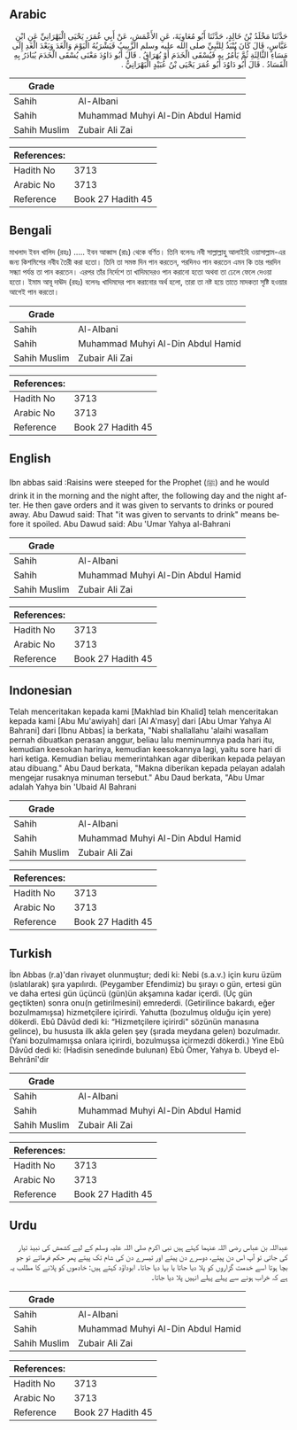 ## Arabic


<div dir="rtl" lang="ar" style={{fontSize:'larger',backgroundColor:'#f8f9fa',padding:20}}>
حَدَّثَنَا مَخْلَدُ بْنُ خَالِدٍ، حَدَّثَنَا أَبُو مُعَاوِيَةَ، عَنِ الأَعْمَشِ، عَنْ أَبِي عُمَرَ، يَحْيَى الْبَهْرَانِيِّ عَنِ ابْنِ عَبَّاسٍ، قَالَ كَانَ يُنْبَذُ لِلنَّبِيِّ صلى الله عليه وسلم الزَّبِيبُ فَيَشْرَبُهُ الْيَوْمَ وَالْغَدَ وَبَعْدَ الْغَدِ إِلَى مَسَاءِ الثَّالِثَةِ ثُمَّ يَأْمُرُ بِهِ فَيُسْقَى الْخَدَمَ أَوْ يُهَرَاقُ ‏.‏ قَالَ أَبُو دَاوُدَ مَعْنَى يُسْقَى الْخَدَمَ يُبَادَرُ بِهِ الْفَسَادُ ‏.‏ قَالَ أَبُو دَاوُدَ أَبُو عُمَرَ يَحْيَى بْنُ عُبَيْدٍ الْبَهْرَانِيُّ ‏.‏
</div>
<div style={{backgroundColor:'#f8f9fa',padding:20, marginBottom: 10}}><table> <thead> <tr> <th>Grade</th> <th></th> </tr> </thead> <tbody> <tr><td>Sahih</td><td>Al-Albani</td></tr><tr><td>Sahih</td><td>Muhammad Muhyi Al-Din Abdul Hamid</td></tr><tr><td>Sahih Muslim</td><td>Zubair Ali Zai</td></tr></tbody></table><table> <thead> <tr> <th>References:</th> <th></th> </tr> </thead> <tbody><tr><td>Hadith No</td><td>3713</td></tr><tr><td>Arabic No</td><td>3713</td></tr><tr><td>Reference</td><td>Book 27 Hadith 45</td></tr></tbody></table></div>

## Bengali


<div dir="ltr" lang="bn" style={{fontSize:'larger',backgroundColor:'#f8f9fa',padding:20}}>
মাখলাদ ইবন খালিদ (রহঃ) ..... ইবন আব্বাস (রাঃ) থেকে বর্ণিত। তিনি বলেনঃ নবী সাল্লাল্লাহু আলাইহি ওয়াসাল্লাম-এর জন্য কিশমিশের নবীয তৈরী করা হতো। তিনি তা সমস্ত দিন পান করতেন, পরদিনও পান করতেন এমন কি তার পরদিন সন্ধ্যা পর্যন্ত তা পান করতেন। এরপর তাঁর নির্দেশে তা খাদিমদেরও পান করানো হতো অথবা তা ঢেলে ফেলে দেওয়া হতো। ইমাম আবূ দাঊদ (রহঃ) বলেনঃ খাদিমদের পান করানোর অর্থ হলো, তারা তা নষ্ট হয়ে তাতে মাদকতা সৃষ্টি হওয়ার আগেই পান করতো।
</div>
<div style={{backgroundColor:'#f8f9fa',padding:20, marginBottom: 10}}><table> <thead> <tr> <th>Grade</th> <th></th> </tr> </thead> <tbody> <tr><td>Sahih</td><td>Al-Albani</td></tr><tr><td>Sahih</td><td>Muhammad Muhyi Al-Din Abdul Hamid</td></tr><tr><td>Sahih Muslim</td><td>Zubair Ali Zai</td></tr></tbody></table><table> <thead> <tr> <th>References:</th> <th></th> </tr> </thead> <tbody><tr><td>Hadith No</td><td>3713</td></tr><tr><td>Arabic No</td><td>3713</td></tr><tr><td>Reference</td><td>Book 27 Hadith 45</td></tr></tbody></table></div>

## English


<div dir="ltr" lang="en" style={{fontSize:'larger',backgroundColor:'#f8f9fa',padding:20}}>
Ibn abbas said :Raisins were steeped for the Prophet (ﷺ) and he would drink it in the morning and the night after, the following day and the night after. He then gave orders and it was given to servants to drinks or poured away. Abu Dawud said: That "it was given to servants to drink" means before it spoiled. Abu Dawud said: Abu 'Umar Yahya al-Bahrani
</div>
<div style={{backgroundColor:'#f8f9fa',padding:20, marginBottom: 10}}><table> <thead> <tr> <th>Grade</th> <th></th> </tr> </thead> <tbody> <tr><td>Sahih</td><td>Al-Albani</td></tr><tr><td>Sahih</td><td>Muhammad Muhyi Al-Din Abdul Hamid</td></tr><tr><td>Sahih Muslim</td><td>Zubair Ali Zai</td></tr></tbody></table><table> <thead> <tr> <th>References:</th> <th></th> </tr> </thead> <tbody><tr><td>Hadith No</td><td>3713</td></tr><tr><td>Arabic No</td><td>3713</td></tr><tr><td>Reference</td><td>Book 27 Hadith 45</td></tr></tbody></table></div>

## Indonesian


<div dir="ltr" lang="id" style={{fontSize:'larger',backgroundColor:'#f8f9fa',padding:20}}>
Telah menceritakan kepada kami [Makhlad bin Khalid] telah menceritakan kepada kami [Abu Mu'awiyah] dari [Al A'masy] dari [Abu Umar Yahya Al Bahrani] dari [Ibnu Abbas] ia berkata, "Nabi shallallahu 'alaihi wasallam pernah dibuatkan perasan anggur, beliau lalu meminumnya pada hari itu, kemudian keesokan harinya, kemudian keesokannya lagi, yaitu sore hari di hari ketiga. Kemudian beliau memerintahkan agar diberikan kepada pelayan atau dibuang." Abu Daud berkata, "Makna diberikan kepada pelayan adalah mengejar rusaknya minuman tersebut." Abu Daud berkata, "Abu Umar adalah Yahya bin 'Ubaid Al Bahrani
</div>
<div style={{backgroundColor:'#f8f9fa',padding:20, marginBottom: 10}}><table> <thead> <tr> <th>Grade</th> <th></th> </tr> </thead> <tbody> <tr><td>Sahih</td><td>Al-Albani</td></tr><tr><td>Sahih</td><td>Muhammad Muhyi Al-Din Abdul Hamid</td></tr><tr><td>Sahih Muslim</td><td>Zubair Ali Zai</td></tr></tbody></table><table> <thead> <tr> <th>References:</th> <th></th> </tr> </thead> <tbody><tr><td>Hadith No</td><td>3713</td></tr><tr><td>Arabic No</td><td>3713</td></tr><tr><td>Reference</td><td>Book 27 Hadith 45</td></tr></tbody></table></div>

## Turkish


<div dir="ltr" lang="tr" style={{fontSize:'larger',backgroundColor:'#f8f9fa',padding:20}}>
İbn Abbas (r.a)'dan rivayet olunmuştur; dedi ki: Nebi (s.a.v.) için kuru üzüm (ıslatılarak) şıra yapılırdı. (Peygamber Efendimiz) bu şırayı o gün, ertesi gün ve daha ertesi gün üçüncü (gün)ün akşamına kadar içerdi. (Üç gün geçtikten) sonra onu(n getirilmesini) emrederdi. (Getirilince bakardı, eğer bozulmamışsa) hizmetçilere içirirdi. Yahutta (bozulmuş olduğu için yere) dökerdi. Ebû Dâvûd dedi ki: “Hizmetçilere içirirdi" sözünün manasına gelince), bu hususta ilk akla gelen şey (şırada meydana gelen) bozulmadır. (Yani bozulmamışsa onlara içirirdi, bozulmuşsa içirmezdi dökerdi.) Yine Ebû Dâvûd dedi ki: (Hadisin senedinde bulunan) Ebû Ömer, Yahya b. Ubeyd el-Behrânî'dir
</div>
<div style={{backgroundColor:'#f8f9fa',padding:20, marginBottom: 10}}><table> <thead> <tr> <th>Grade</th> <th></th> </tr> </thead> <tbody> <tr><td>Sahih</td><td>Al-Albani</td></tr><tr><td>Sahih</td><td>Muhammad Muhyi Al-Din Abdul Hamid</td></tr><tr><td>Sahih Muslim</td><td>Zubair Ali Zai</td></tr></tbody></table><table> <thead> <tr> <th>References:</th> <th></th> </tr> </thead> <tbody><tr><td>Hadith No</td><td>3713</td></tr><tr><td>Arabic No</td><td>3713</td></tr><tr><td>Reference</td><td>Book 27 Hadith 45</td></tr></tbody></table></div>

## Urdu


<div dir="rtl" lang="ur" style={{fontSize:'larger',backgroundColor:'#f8f9fa',padding:20}}>
عبداللہ بن عباس رضی اللہ عنہما کہتے ہیں نبی اکرم صلی اللہ علیہ وسلم کے لیے کشمش کی نبیذ تیار کی جاتی تو آپ اس دن پیتے، دوسرے دن پیتے اور تیسرے دن کی شام تک پیتے پھر حکم فرماتے تو جو بچا ہوتا اسے خدمت گزاروں کو پلا دیا جاتا یا بہا دیا جاتا۔ ابوداؤد کہتے ہیں: خادموں کو پلانے کا مطلب یہ ہے کہ خراب ہونے سے پہلے پہلے انہیں پلا دیا جاتا۔
</div>
<div style={{backgroundColor:'#f8f9fa',padding:20, marginBottom: 10}}><table> <thead> <tr> <th>Grade</th> <th></th> </tr> </thead> <tbody> <tr><td>Sahih</td><td>Al-Albani</td></tr><tr><td>Sahih</td><td>Muhammad Muhyi Al-Din Abdul Hamid</td></tr><tr><td>Sahih Muslim</td><td>Zubair Ali Zai</td></tr></tbody></table><table> <thead> <tr> <th>References:</th> <th></th> </tr> </thead> <tbody><tr><td>Hadith No</td><td>3713</td></tr><tr><td>Arabic No</td><td>3713</td></tr><tr><td>Reference</td><td>Book 27 Hadith 45</td></tr></tbody></table></div>